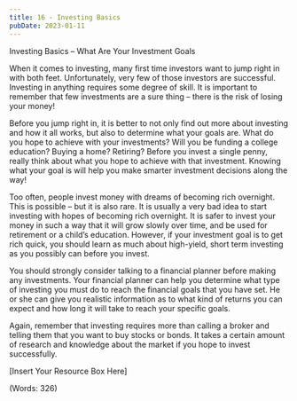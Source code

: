 ```yaml
---
title: 16 - Investing Basics
pubDate: 2023-01-11
---
```


Investing Basics – What Are Your Investment Goals


When it comes to investing, many first time investors want to jump right in with both feet. Unfortunately, very few of those investors are successful. Investing in anything requires some degree of skill. It is important to remember that few investments are a sure thing – there is the risk of losing your money!

Before you jump right in, it is better to not only find out more about investing and how it all works, but also to determine what your goals are. What do you hope to achieve with your investments? Will you be funding a college education? Buying a home? Retiring? Before you invest a single penny, really think about what you hope to achieve with that investment. Knowing what your goal is will help you make smarter investment decisions along the way!

Too often, people invest money with dreams of becoming rich overnight. This is possible – but it is also rare. It is usually a very bad idea to start investing with hopes of becoming rich overnight. It is safer to invest your money in such a way that it will grow slowly over time, and be used for retirement or a child’s education. However, if your investment goal is to get rich quick, you should learn as much about high-yield, short term investing as you possibly can before you invest.

You should strongly consider talking to a financial planner before making any investments. Your financial planner can help you determine what type of investing you must do to reach the financial goals that you have set. He or she can give you realistic information as to what kind of returns you can expect and how long it will take to reach your specific goals.

Again, remember that investing requires more than calling a broker and telling them that you want to buy stocks or bonds. It takes a certain amount of research and knowledge about the market if you hope to invest successfully.

[Insert Your Resource Box Here]

(Words: 326)